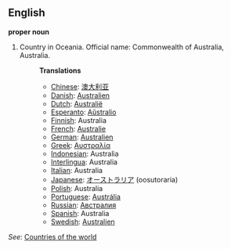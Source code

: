 ==English==

'''proper noun'''

# Country in Oceania. Official name: Commonwealth of Australia, Australia.
#:'''Translations'''
#:*[[Chinese]]: [[澳大利亚]]
#:*[[Danish]]: [[Australien]]
#:*[[Dutch]]: [[Australië]]
#:*[[Esperanto]]: [[Aŭstralio]]
#:*[[Finnish]]: Australia
#:*[[French]]: [[Australie]]
#:*[[German]]: [[Australien]]
#:*[[Greek]]: [[Αυστραλία]]
#:*[[Indonesian]]: Australia
#:*[[Interlingua]]: Australia
#:*[[Italian]]: Australia
#:*[[Japanese]]: [[オーストラリア]] (oosutoraria)
#:*[[Polish]]: Australia
#:*[[Portuguese]]: [[Austrália]]
#:*[[Russian]]: [[Австралия]]
#:*[[Spanish]]: Australia
#:*[[Swedish]]: [[Australien]]

''See'': [[Countries of the world]]